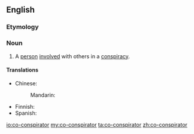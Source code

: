 {{also|coconspirator}}
==English==

===Etymology===
{{prefix|en|co|conspirator}}

===Noun===
{{en-noun}}

# A [[person]] [[involved]] with others in a [[conspiracy]].

====Translations====
{{trans-top|person involved with others in a conspiracy}}
* Chinese: 
*: Mandarin: {{t-needed|cmn}}
{{trans-mid}}
* Finnish: {{t|fi|salaliittolainen}}
* Spanish: {{t-needed|es}}
{{trans-bottom}}

[[io:co-conspirator]]
[[my:co-conspirator]]
[[ta:co-conspirator]]
[[zh:co-conspirator]]